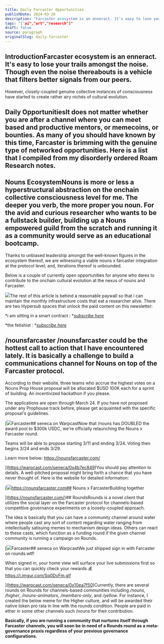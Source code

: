 ```yaml
---
title: Daily Farcaster Opportunities
publishDate: 2024-03-20
description: "Farcaster ecosystem is an enneract. It's easy to lose your trails amongst the noise. Though even the noise thereabouts is a vehicle that ......"
tags: "["ai","art","research"]"
draft: false
source: paragraph
originalSlug: daily-farcaster
---
```


## IntroductionFarcaster ecosystem is an enneract. It's easy to lose your trails amongst the noise. Though even the noise thereabouts is a vehicle that filters better signals from our peers. 

However, closely-coupled genuine collective instances of consciousness have started to create rather airy nichés of cultural evolution. 

## Daily OpportunitiesIt does not matter whether you are after a channel where you can meet based and productive mentors, or memecoins, or bounties. As many of you should have known by this time, Farcaster is brimming with the genuine type of networked opportunities. Here is a list that I compiled from my disorderly ordered Roam Research notes.

## Nouns EcosystemNouns is more or less a hyperstructural abstraction on the onchain collective consciousness level for me. The deeper you verb, the more proper you noun. For the avid and curious researcher who wants to be a fullstack builder, building up a Nouns empowered guild from the scratch and running it as a community would serve as an educational bootcamp.

Thanks to unbiased leadership amongst the well-known figures in the ecosystem thereof, we are witnessing a viable nouns x farcaster integration at the protocol level; and, iterations thereof is unbounded. 

Below is a couple of currently open opportunities for anyone who dares to contribute to the onchain cultural evolution at the nexus of nouns and Farcaster.

![](https://paragraph.xyz/editor/callout/information-icon.png)The rest of this article is behind a reasonable paywall so that i can maintain the monthly infrastructure costs that eat a researcher alive. There are two Hypersub spaces that unlock the paid content on this newsletter:

*i am sitting in a smart contract : *[*subscribe here*](https://hypersub.withfabric.xyz/collection/i-am-sitting-in-a-smart-contract-1etytp8uik1s?referrer=0x36de990133d36d7e3df9a820aa3ede5a2320de71)

*the fetishist : *[*subscribe here*](https://hypersub.withfabric.xyz/collection/the-fetishist-7eyp9ksc99fk?referrer=0x36de990133d36d7e3df9a820aa3ede5a2320de71)

## 

## /nounsfarcaster /nounsfarcaster could be the hottest call to action that I have encountered lately. It is basically a challenge to build a communications channel for Nouns on top of the Farcaster protocol.

According to their website, three teams who accrue the highest votes on a Nouns Prop House proposal will be allocated $USD 100K each for a sprint of building. An incentivized hackathon if you please.

The applications are open through March 24. If you have not proposed under any Prophouse track before, please get acquainted with the specific proposal's guidelines.

[![](https://storage.googleapis.com/papyrus_images/ecbe1f258d5a38ca6859d4d685740410.png)Farcaster## seneca on WarpcastNow that /nouns has DOUBLED the award pool to $300k USDC, we're officially relaunching the Nouns x Farcaster round. 

Teams will be able to propose starting 3/11 and ending 3/24.
Voting then begins 3/24 and ends 3/29.

Learn more below: https://nounsfarcaster.com/

](https://warpcast.com/seneca/0x4b7ec849)You should pay attention to details. A well-pitched proposal might bring forth a chance that you have never thought of. Here is the website for detailed information:

[![](https://nounsfarcaster.com/og-image.png)https://nounsfarcaster.com## Nouns x FarcasterBuilding together

](https://nounsfarcaster.com/)## RoundsRounds is a novel client that utilizes the social layer on the Farcaster protocol for channels-based competitive governance experiments on a loosely-coupled approach. 

The idea is basically that you can have a community channel around water where people cast any sort of content regarding water ranging from intellectually satisying memes to mechanism design ideas. Others can react to these casts, which function as a funding round if the given channel community is running a campaign on Rounds.

[![](https://storage.googleapis.com/papyrus_images/eca4158d1650609621d53e06cec047cf.png)Farcaster## seneca on WarpcastWe just shipped sign in with Farcaster on rounds.wtf! 

When signed in, your home view will surface your live submissions first so that you can quickly check your rewards 💰 https://i.imgur.com/Sq0DvFm.gif

](https://warpcast.com/seneca/0x10ea7f50)Currently, there are several rounds on Rounds for channels-based communities including */nouns*, */higher*, */nouns-animators*, */members-only*, and */yellow*. For instance, I created the below meme for the Higher culture, and will be awarded their native token pro rata in line with the rounds condition. People are paid in ether in some other channels such /nouns for their contribution.

**Basically, if you are running a community that nurtures itself through Farcaster channels, you will soon be in need of a Rounds round as a meta-governance praxis regardless of your previous governance configurations.**